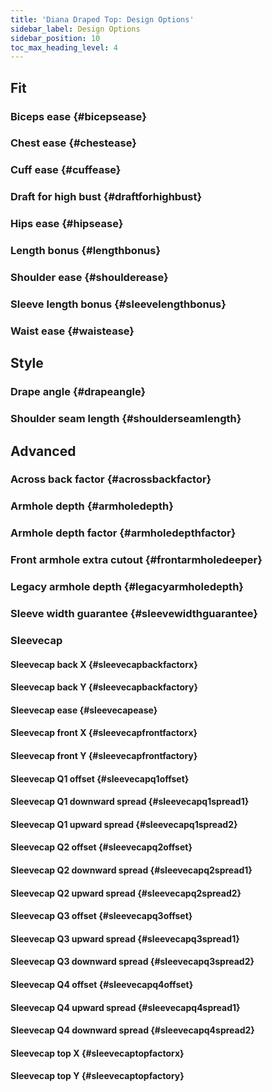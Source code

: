 ```yaml
---
title: 'Diana Draped Top: Design Options'
sidebar_label: Design Options
sidebar_position: 10
toc_max_heading_level: 4
---
```



<!---------------------------------------------------->

## Fit

### Biceps ease {#bicepsease}

<Bicepsease />

### Chest ease {#chestease}

<Chestease />

### Cuff ease {#cuffease}

<Cuffease />

### Draft for high bust {#draftforhighbust}

<Draftforhighbust />

### Hips ease {#hipsease}

<Hipsease />

### Length bonus {#lengthbonus}

<Lengthbonus />

### Shoulder ease {#shoulderease}

<Shoulderease />

### Sleeve length bonus {#sleevelengthbonus}

<Sleevelengthbonus />

### Waist ease {#waistease}

<Waistease />

<!---------------------------------------------------->

## Style

### Drape angle {#drapeangle}

<Drapeangle />

### Shoulder seam length {#shoulderseamlength}

<Shoulderseamlength />

<!---------------------------------------------------->

## Advanced

### Across back factor {#acrossbackfactor}

<Acrossbackfactor />

### Armhole depth {#armholedepth}

<Armholedepth />

### Armhole depth factor {#armholedepthfactor}

<Armholedepthfactor />

### Front armhole extra cutout {#frontarmholedeeper}

<Frontarmholedeeper />

### Legacy armhole depth {#legacyarmholedepth}

<Legacyarmholedepth />

### Sleeve width guarantee {#sleevewidthguarantee}

<Sleevewidthguarantee />

<!---------------------->

### Sleevecap

#### Sleevecap back X {#sleevecapbackfactorx}

<Sleevecapbackfactorx />

#### Sleevecap back Y {#sleevecapbackfactory}

<Sleevecapbackfactory />

#### Sleevecap ease {#sleevecapease}

<Sleevecapease />

#### Sleevecap front X {#sleevecapfrontfactorx}

<Sleevecapfrontfactorx />

#### Sleevecap front Y {#sleevecapfrontfactory}

<Sleevecapfrontfactory />

#### Sleevecap Q1 offset {#sleevecapq1offset}

<Sleevecapq1offset />

#### Sleevecap Q1 downward spread {#sleevecapq1spread1}

<Sleevecapq1spread1 />

#### Sleevecap Q1 upward spread {#sleevecapq1spread2}

<Sleevecapq1spread2 />

#### Sleevecap Q2 offset {#sleevecapq2offset}

<Sleevecapq2offset />

#### Sleevecap Q2 downward spread {#sleevecapq2spread1}

<Sleevecapq2spread1 />

#### Sleevecap Q2 upward spread {#sleevecapq2spread2}

<Sleevecapq2spread2 />

#### Sleevecap Q3 offset {#sleevecapq3offset}

<Sleevecapq3offset />

#### Sleevecap Q3 upward spread {#sleevecapq3spread1}

<Sleevecapq3spread1 />

#### Sleevecap Q3 downward spread {#sleevecapq3spread2}

<Sleevecapq3spread2 />

#### Sleevecap Q4 offset {#sleevecapq4offset}

<Sleevecapq4offset />

#### Sleevecap Q4 upward spread {#sleevecapq4spread1}

<Sleevecapq4spread1 />

#### Sleevecap Q4 downward spread {#sleevecapq4spread2}

<Sleevecapq4spread2 />

#### Sleevecap top X {#sleevecaptopfactorx}

<Sleevecaptopfactorx />

#### Sleevecap top Y {#sleevecaptopfactory}

<Sleevecaptopfactory />
